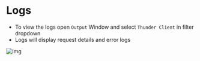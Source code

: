 
# Logs

- To view the logs open `Output` Window and select `Thunder Client` in filter dropdown
- Logs will display request details and error logs

![img](https://user-images.githubusercontent.com/8637550/208124214-bcc493ba-82e6-41f1-90e7-34f16e8fa8e6.png)